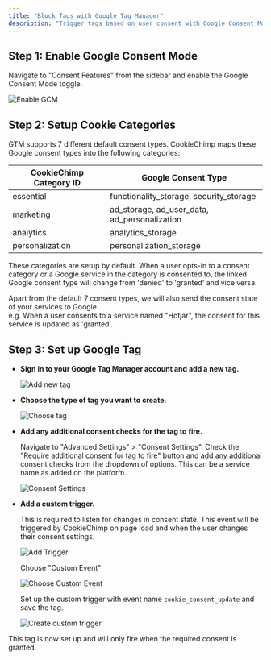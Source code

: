 ```yaml
---
title: "Block Tags with Google Tag Manager"
description: "Trigger tags based on user consent with Google Consent Mode v2."
---
```


## Step 1: Enable Google Consent Mode

Navigate to "Consent Features" from the sidebar and enable the Google Consent Mode toggle.

<img src="/images/google-tag-manager/enable-gcm.png" alt="Enable GCM" />

## Step 2: Setup Cookie Categories

GTM supports 7 different default consent types. CookieChimp maps these Google consent types into the following categories:

| CookieChimp Category ID | Google Consent Type                          |
| ----------------------- | -------------------------------------------- |
| essential               | functionality_storage, security_storage      |
| marketing               | ad_storage, ad_user_data, ad_personalization |
| analytics               | analytics_storage                            |
| personalization         | personalization_storage                      |

These categories are setup by default.
When a user opts-in to a consent category or a Google service in the category is consented to, the linked Google consent type will change from 'denied' to 'granted' and vice versa.

Apart from the default 7 consent types, we will also send the consent state of your services to Google.  
e.g. When a user consents to a service named "Hotjar", the consent for this service is updated as 'granted'.

## Step 3: Set up Google Tag

- **Sign in to your Google Tag Manager account and add a new tag.**

  <img src="/images/google-tag-manager/add-new-tag.png" alt="Add new tag" />

- **Choose the type of tag you want to create.**

  <img src="/images/google-tag-manager/choose-tag.png" alt="Choose tag" />

- **Add any additional consent checks for the tag to fire.**

  Navigate to "Advanced Settings" > "Consent Settings". Check the "Require additional consent for tag to fire" button and add any additional consent checks from the dropdown of options.
  This can be a service name as added on the platform.

  <img
    src="/images/google-tag-manager/consent-settings.png"
    alt="Consent Settings"
  />

- **Add a custom trigger.**

  This is required to listen for changes in consent state. This event will be triggered by CookieChimp on page load and when the user changes their consent settings.

  <img src="/images/google-tag-manager/add-trigger.png" alt="Add Trigger" />

  Choose "Custom Event"

  <img
    src="/images/google-tag-manager/choose-trigger.png"
    alt="Choose Custom Event"
  />

  Set up the custom trigger with event name `cookie_consent_update` and save the tag.

  <img
    src="/images/google-tag-manager/create-custom-trigger.png"
    alt="Create custom trigger"
  />

This tag is now set up and will only fire when the required consent is granted.
